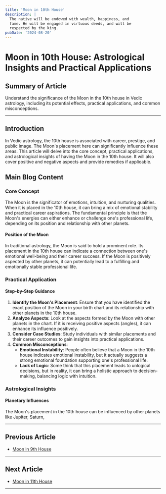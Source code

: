 ```yaml
---
title: 'Moon in 10th House'
description: |
  The native will be endowed with wealth, happiness, and
  fame. He will be engaged in virtuous deeds, and will be
  respected by the king.
pubDate: '2024-08-20'
---
```


# Moon in 10th House: Astrological Insights and Practical Applications

## Summary of Article
Understand the significance of the Moon in the 10th house in Vedic astrology, including its potential effects, practical applications, and common misconceptions.

---

## Introduction
In Vedic astrology, the 10th house is associated with career, prestige, and public image. The Moon's placement here can significantly influence these areas. This article will delve into the core concept, practical applications, and astrological insights of having the Moon in the 10th house. It will also cover positive and negative aspects and provide remedies if applicable.

## Main Blog Content

### Core Concept
The Moon is the significator of emotions, intuition, and nurturing qualities. When it is placed in the 10th house, it can bring a mix of emotional stability and practical career aspirations. The fundamental principle is that the Moon's energies can either enhance or challenge one's professional life, depending on its position and relationship with other planets.

#### Position of the Moon
In traditional astrology, the Moon is said to hold a prominent role. Its placement in the 10th house can indicate a connection between one's emotional well-being and their career success. If the Moon is positively aspected by other planets, it can potentially lead to a fulfilling and emotionally stable professional life.

### Practical Application

#### Step-by-Step Guidance
1. **Identify the Moon's Placement**: Ensure that you have identified the exact position of the Moon in your birth chart and its relationship with other planets in the 10th house.
2. **Analyze Aspects**: Look at the aspects formed by the Moon with other planets in the chart. If it is receiving positive aspects (angles), it can enhance its influence positively.
3. **Consider Case Studies**: Study individuals with similar placements and their career outcomes to gain insights into practical applications.
4. **Common Misconceptions**:
   - **Emotional Instability**: People often believe that a Moon in the 10th house indicates emotional instability, but it actually suggests a strong emotional foundation supporting one's professional life.
   - **Lack of Logic**: Some think that this placement leads to unlogical decisions, but in reality, it can bring a holistic approach to decision-making, balancing logic with intuition.

### Astrological Insights
#### Planetary Influences
The Moon's placement in the 10th house can be influenced by other planets like Jupiter, Saturn,

---

## Previous Article
- [Moon in 9th House](/blogs-md/0602_Moon_in_Houses/060209_Moon_in_9th_House.mdx)

---

## Next Article
- [Moon in 11th House](/blogs-md/0602_Moon_in_Houses/060211_Moon_in_11th_House.mdx)

---
